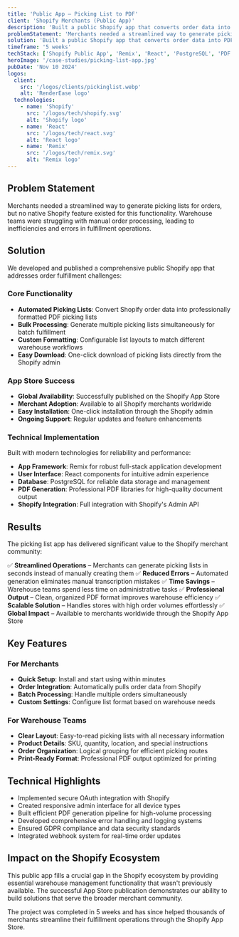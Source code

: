 ```yaml
---
title: 'Public App – Picking List to PDF'
client: 'Shopify Merchants (Public App)'
description: 'Built a public Shopify app that converts order data into PDF-based picking lists, enabling merchants to quickly generate and download picking lists for their warehouse teams.'
problemStatement: 'Merchants needed a streamlined way to generate picking lists for orders, but no native Shopify feature existed for this functionality.'
solution: 'Built a public Shopify app that converts order data into PDF-based picking lists, successfully published on the Shopify App Store for global merchant use.'
timeframe: '5 weeks'
techStack: ['Shopify Public App', 'Remix', 'React', 'PostgreSQL', 'PDF Generation Libraries']
heroImage: '/case-studies/picking-list-app.jpg'
pubDate: 'Nov 10 2024'
logos:
  client:
    src: '/logos/clients/pickinglist.webp'
    alt: 'RenderEase logo'
  technologies:
    - name: 'Shopify'
      src: '/logos/tech/shopify.svg'
      alt: 'Shopify logo'
    - name: 'React'
      src: '/logos/tech/react.svg'
      alt: 'React logo'
    - name: 'Remix'
      src: '/logos/tech/remix.svg'
      alt: 'Remix logo'
---
```


## Problem Statement

Merchants needed a streamlined way to generate picking lists for orders, but no native Shopify feature existed for this functionality. Warehouse teams were struggling with manual order processing, leading to inefficiencies and errors in fulfillment operations.

## Solution

We developed and published a comprehensive public Shopify app that addresses order fulfillment challenges:

### Core Functionality

- **Automated Picking Lists**: Convert Shopify order data into professionally formatted PDF picking lists
- **Bulk Processing**: Generate multiple picking lists simultaneously for batch fulfillment
- **Custom Formatting**: Configurable list layouts to match different warehouse workflows
- **Easy Download**: One-click download of picking lists directly from the Shopify admin

### App Store Success

- **Global Availability**: Successfully published on the Shopify App Store
- **Merchant Adoption**: Available to all Shopify merchants worldwide
- **Easy Installation**: One-click installation through the Shopify admin
- **Ongoing Support**: Regular updates and feature enhancements

### Technical Implementation

Built with modern technologies for reliability and performance:

- **App Framework**: Remix for robust full-stack application development
- **User Interface**: React components for intuitive admin experience
- **Database**: PostgreSQL for reliable data storage and management
- **PDF Generation**: Professional PDF libraries for high-quality document output
- **Shopify Integration**: Full integration with Shopify's Admin API

## Results

The picking list app has delivered significant value to the Shopify merchant community:

✅ **Streamlined Operations** – Merchants can generate picking lists in seconds instead of manually creating them
✅ **Reduced Errors** – Automated generation eliminates manual transcription mistakes
✅ **Time Savings** – Warehouse teams spend less time on administrative tasks
✅ **Professional Output** – Clean, organized PDF format improves warehouse efficiency
✅ **Scalable Solution** – Handles stores with high order volumes effortlessly
✅ **Global Impact** – Available to merchants worldwide through the Shopify App Store

## Key Features

### For Merchants
- **Quick Setup**: Install and start using within minutes
- **Order Integration**: Automatically pulls order data from Shopify
- **Batch Processing**: Handle multiple orders simultaneously
- **Custom Settings**: Configure list format based on warehouse needs

### For Warehouse Teams
- **Clear Layout**: Easy-to-read picking lists with all necessary information
- **Product Details**: SKU, quantity, location, and special instructions
- **Order Organization**: Logical grouping for efficient picking routes
- **Print-Ready Format**: Professional PDF output optimized for printing

## Technical Highlights

- Implemented secure OAuth integration with Shopify
- Created responsive admin interface for all device types
- Built efficient PDF generation pipeline for high-volume processing
- Developed comprehensive error handling and logging systems
- Ensured GDPR compliance and data security standards
- Integrated webhook system for real-time order updates

## Impact on the Shopify Ecosystem

This public app fills a crucial gap in the Shopify ecosystem by providing essential warehouse management functionality that wasn't previously available. The successful App Store publication demonstrates our ability to build solutions that serve the broader merchant community.

The project was completed in 5 weeks and has since helped thousands of merchants streamline their fulfillment operations through the Shopify App Store.